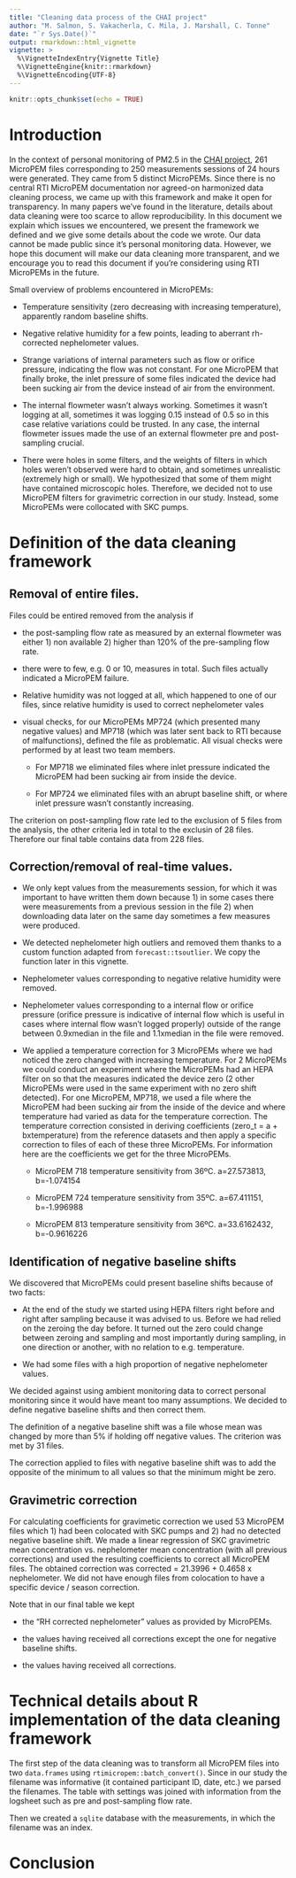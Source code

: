 ```yaml
---
title: "Cleaning data process of the CHAI project"
author: "M. Salmon, S. Vakacherla, C. Mila, J. Marshall, C. Tonne"
date: "`r Sys.Date()`"
output: rmarkdown::html_vignette
vignette: >
  %\VignetteIndexEntry{Vignette Title}
  %\VignetteEngine{knitr::rmarkdown}
  %\VignetteEncoding{UTF-8}
---
```


```r
knitr::opts_chunk$set(echo = TRUE)
```
# Introduction

In the context of personal monitoring of PM2.5 in the [CHAI project](http://www.chaiproject.org/), 261 MicroPEM files corresponding to 250 measurements sessions of 24 hours were generated. They came from 5 distinct MicroPEMs. Since there is no central RTI MicroPEM documentation nor agreed-on harmonized data cleaning process, we came up with this framework and make it open for transparency. In many papers we've found in the literature, details about data cleaning were too scarce to allow reproducibility. In this document we explain which issues we encountered, we present the framework we defined and we give some details about the code we wrote. Our data cannot be made public since it's personal monitoring data. However, we hope this document will make our data cleaning more transparent, and we encourage you to read this document if you're considering using RTI MicroPEMs in the future.

Small overview of problems encountered in MicroPEMs:

* Temperature sensitivity (zero decreasing with increasing temperature), apparently random baseline shifts.

* Negative relative humidity for a few points, leading to aberrant rh-corrected nephelometer values.

* Strange variations of internal parameters such as flow or orifice pressure, indicating the flow was not constant. For one MicroPEM that finally broke, the inlet pressure of some files indicated the device had been sucking air from the device instead of air from the environment.

* The internal flowmeter wasn't always working. Sometimes it wasn't logging at all, sometimes it was logging 0.15 instead of 0.5 so in this case relative variations could be trusted. In any case, the internal flowmeter issues made the use of an external flowmeter pre and post-sampling crucial.

* There were holes in some filters, and the weights of filters in which holes weren't observed were hard to obtain, and sometimes unrealistic (extremely high or small). We hypothesized that some of them might have contained microscopic holes. Therefore, we decided not to use MicroPEM filters for gravimetric correction in our study. Instead, some MicroPEMs were collocated with SKC pumps.

# Definition of the data cleaning framework

## Removal of entire files.

Files could be entired removed from the analysis if

- the post-sampling flow rate as measured by an external flowmeter was either 1) non available 2) higher than 120% of the pre-sampling flow rate.

- there were to few, e.g. 0 or 10, measures in total. Such files actually indicated a MicroPEM failure.

- Relative humidity was not logged at all, which happened to one of our files, since relative humidity is used to correct nephelometer vales

- visual checks, for our MicroPEMs MP724 (which presented many negative values) and MP718 (which was later sent back to RTI because of malfunctions), defined the file as problematic. All visual checks were performed by at least two team members.

    - For MP718 we eliminated files where inlet pressure indicated the MicroPEM had been sucking air from inside the device.
  
    - For MP724 we eliminated files with an abrupt baseline shift, or where inlet pressure wasn't constantly increasing.
    
The criterion on post-sampling flow rate led to the exclusion of 5 files from the analysis, the other criteria led in total to the exclusin of 28 files. Therefore our final table contains data from 228 files.
    
## Correction/removal of real-time values.

* We only kept values from the measurements session, for which it was important to have written them down because 1) in some cases there were measurements from a previous session in the file 2) when downloading data later on the same day sometimes a few measures were produced.

* We detected nephelometer high outliers and removed them thanks to a custom function adapted from `forecast::tsoutlier`. We copy the function later in this vignette.

* Nephelometer values corresponding to negative relative humidity were removed.

* Nephelometer values corresponding to a internal flow or orifice pressure (orifice pressure is indicative of internal flow which is useful in cases where internal flow wasn't logged properly) outside of the range between 0.9xmedian in the file and 1.1xmedian in the file were removed.

* We applied a temperature correction for 3 MicroPEMs where we had noticed the zero changed with increasing temperature. For 2 MicroPEMs we could conduct an experiment where the MicroPEMs had an HEPA filter on so that the measures indicated the device zero (2 other MicroPEMs were used in the same experiment with no zero shift detected). For one MicroPEM, MP718, we used a file where the MicroPEM had been sucking air from the inside of the device and where temperature had varied as data for the temperature correction. The temperature correction consisted in deriving coefficients (zero_t = a + bxtemperature) from the reference datasets and then apply a specific correction to files of each of these three MicroPEMs. For information here are the coefficients we get for the three MicroPEMs.

    * MicroPEM 718 temperature sensitivity from 36ºC. a=27.573813, b=-1.074154
    
    * MicroPEM 724 temperature sensitivity from 35ºC. a=67.411151, b=-1.996988
    
    * MicroPEM 813 temperature sensitivity from 36ºC. a=33.6162432, b=-0.9616226

## Identification of negative baseline shifts

We discovered that MicroPEMs could present baseline shifts because of two facts:

* At the end of the study we started using HEPA filters right before and right after sampling because it was advised to us. Before we had relied on the zeroing the day before. It turned out the zero could change between zeroing and sampling and most importantly during sampling, in one direction or another, with no relation to e.g. temperature.

* We had some files with a high proportion of negative nephelometer values.

We decided against using ambient monitoring data to correct personal monitoring since it would have meant too many assumptions. We decided to define negative baseline shifts and then correct them.

The definition of a negative baseline shift was a file whose mean was changed by more than 5% if holding off negative values. The criterion was met by 31 files.

The correction applied to files with negative baseline shift was to add the opposite of the minimum to all values so that the minimum might be zero.

## Gravimetric correction

For calculating coefficients for gravimetic correction we used 53 MicroPEM files which 1) had been colocated with SKC pumps and 2) had no detected negative baseline shift. We made a linear regression of SKC gravimetric mean concentration vs. nephelometer mean concentration (with all previous corrections) and used the resulting coefficients to correct all MicroPEM files. The obtained correction was corrected = 21.3996 + 0.4658 x nephelometer. We did not have enough files from colocation to have a specific device / season correction.

Note that in our final table we kept 

* the "RH corrected nephelometer" values as provided by MicroPEMs.

* the values having received all corrections except the one for negative baseline shifts.

* the values having received all corrections.

# Technical details about R implementation of the data cleaning framework

The first step of the data cleaning was to transform all MicroPEM files into two `data.frames` using `rtimicropem::batch_convert()`. Since in our study the filename was informative (it contained participant ID, date, etc.) we parsed the filenames. The table with settings was joined with information from the logsheet such as pre and post-sampling flow rate.

Then we created a `sqlite` database with the measurements, in which the filename was an index.

# Conclusion
